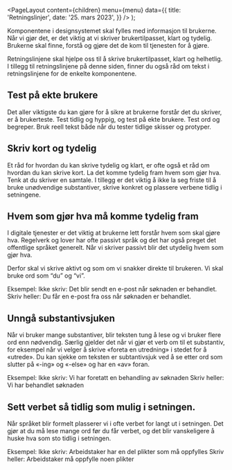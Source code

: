 
<Meta
  title='Retningslinjer'
  description='Retningslinjene skal hjelpe oss til å skrive brukertilpasset, klart og helhetlig.'
/>

  <PageLayout
    content={children}
    menu={menu}
    data={{
      title: 'Retningslinjer',
      date: '25. mars 2023',
    }}
  />
);

Komponentene i designsystemet skal fylles med informasjon til brukerne. Når vi gjør det, er det viktig at vi skriver brukertilpasset, klart og tydelig. Brukerne skal finne, forstå og gjøre det de kom til tjenesten for å gjøre.

Retningslinjene skal hjelpe oss til å skrive brukertilpasset, klart og helhetlig. I tillegg til retningslinjene på denne siden, finner du også råd om tekst i retningslinjene for de enkelte komponentene.

## Test på ekte brukere

Det aller viktigste du kan gjøre for å sikre at brukerne forstår det du skriver, er å brukerteste. Test tidlig og hyppig, og test på ekte brukere. Test ord og begreper. Bruk reell tekst både når du tester tidlige skisser og protyper.

## Skriv kort og tydelig

Et råd for hvordan du kan skrive tydelig og klart, er ofte også et råd om hvordan du kan skrive kort. La det komme tydelig fram hvem som gjør hva. Tenk at du skriver en samtale. I tillegg er det viktig å ikke la seg friste til å bruke unødvendige substantiver, skrive konkret og plassere verbene tidlig i setningene.

## Hvem som gjør hva må komme tydelig fram

I digitale tjenester er det viktig at brukerne lett forstår hvem som skal gjøre hva. Regelverk og lover har ofte passivt språk og det har også preget det offentlige språket generelt. Når vi skriver passivt blir det utydelig hvem som gjør hva.

Derfor skal vi skrive aktivt og som om vi snakker direkte til brukeren. Vi skal bruke ord som “du” og “vi”.

Eksempel:
Ikke skriv: Det blir sendt en e-post når søknaden er behandlet.
Skriv heller: Du får en e-post fra oss når søknaden er behandlet.

## Unngå substantivsjuken

Når vi bruker mange substantiver, blir teksten tung å lese og vi bruker flere ord enn nødvendig. Særlig gjelder det når vi gjør et verb om til et substantiv, for eksempel når vi velger å skrive «foreta en utredning» i stedet for å «utrede». Du kan sjekke om teksten er subtantivsjuk ved å se etter ord som slutter på «-ing» og «-else» og har en «av» foran.

Eksempel:
Ikke skriv: Vi har foretatt en behandling av søknaden
Skriv heller: Vi har behandlet søknaden

## Sett verbet så tidlig som mulig i setningen.

Når språket blir formelt plasserer vi i ofte verbet for langt ut i setningen. Det gjør at du må lese mange ord før du får verbet, og det blir vanskeligere å huske hva som sto tidlig i setningen.

Eksempel:
Ikke skriv: Arbeidstaker har en del plikter som må oppfylles
Skriv heller: Arbeidstaker må oppfylle noen plikter
